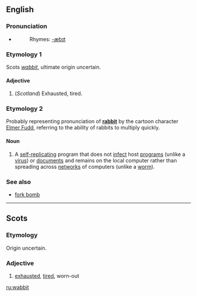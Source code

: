 ==English==
===Pronunciation===
*{{IPA|/ˈwæbɪt/}}
*:Rhymes: [[Rhymes:English:-æbɪt|-æbɪt]]

===Etymology 1===
Scots ''[[#Scots|wabbit]]'', ultimate origin uncertain.

====Adjective====
{{en-adj}}

# (''Scotland'') Exhausted, tired.

===Etymology 2===
Probably representing pronunciation of '''[[rabbit]]''' by the cartoon character [[w:Elmer Fudd|Elmer Fudd]], referring to the ability of rabbits to multiply quickly.

====Noun====
{{wikipedia}}
{{en-noun}}

#{{computing}} A [[self-replicating]] program that does not [[infect]] host [[program]]s (unlike a [[virus]]) or [[document]]s and remains on the local computer rather than spreading across [[network]]s of computers (unlike a [[worm]]).

===See also===
*[[fork bomb]]

----

==Scots==
===Etymology===
Origin uncertain.

===Adjective===
{{sco-adj}}

# [[exhausted]], [[tired]], worn-out

[[ru:wabbit]]